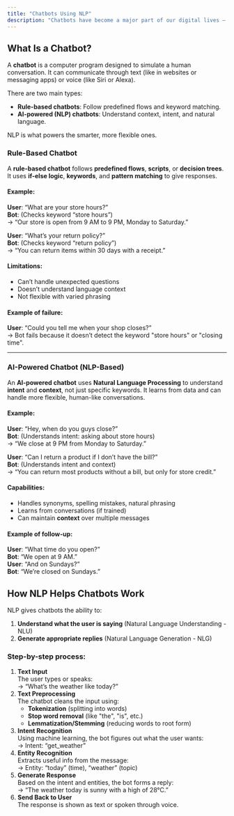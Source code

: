 ```yaml
---
title: "Chatbots Using NLP"
description: "Chatbots have become a major part of our digital lives — helping us order food, book tickets, answer questions, and even provide therapy. But how do these bots actually understand what we say and respond meaningfully?"
---
```


## What Is a Chatbot?

A **chatbot** is a computer program designed to simulate a human conversation. It can communicate through text (like in websites or messaging apps) or voice (like Siri or Alexa).

There are two main types:

- **Rule-based chatbots**: Follow predefined flows and keyword matching.
- **AI-powered (NLP) chatbots**: Understand context, intent, and natural language.

NLP is what powers the smarter, more flexible ones.

### **Rule-Based Chatbot**

A **rule-based chatbot** follows **predefined flows**, **scripts**, or **decision trees**. It uses **if-else logic**, **keywords**, and **pattern matching** to give responses.

#### Example:

**User**: “What are your store hours?”\
**Bot**: (Checks keyword “store hours”)\
→ “Our store is open from 9 AM to 9 PM, Monday to Saturday.”

**User**: “What’s your return policy?”\
**Bot**: (Checks keyword “return policy”)\
→ “You can return items within 30 days with a receipt.”

#### Limitations:

- Can’t handle unexpected questions
- Doesn’t understand language context
- Not flexible with varied phrasing

#### Example of failure:

**User**: “Could you tell me when your shop closes?”\
→ Bot fails because it doesn’t detect the keyword "store hours" or "closing time".

---

### **AI-Powered Chatbot (NLP-Based)**

An **AI-powered chatbot** uses **Natural Language Processing** to understand **intent** and **context**, not just specific keywords. It learns from data and can handle more flexible, human-like conversations.

#### Example:

**User**: “Hey, when do you guys close?”\
**Bot**: (Understands intent: asking about store hours)\
→ “We close at 9 PM from Monday to Saturday.”

**User**: “Can I return a product if I don’t have the bill?”\
**Bot**: (Understands intent and context)\
→ “You can return most products without a bill, but only for store credit.”

#### Capabilities:

- Handles synonyms, spelling mistakes, natural phrasing
- Learns from conversations (if trained)
- Can maintain **context** over multiple messages

#### Example of follow-up:

**User**: “What time do you open?”\
**Bot**: “We open at 9 AM.”\
**User**: “And on Sundays?”\
**Bot**: “We’re closed on Sundays.”

## How NLP Helps Chatbots Work

NLP gives chatbots the ability to:

1. **Understand what the user is saying** (Natural Language Understanding - NLU)
2. **Generate appropriate replies** (Natural Language Generation - NLG)

### Step-by-step process:

1. **Text Input**\
   The user types or speaks:\
   → “What’s the weather like today?”
2. **Text Preprocessing**\
   The chatbot cleans the input using:
   - **Tokenization** (splitting into words)
   - **Stop word removal** (like "the", "is", etc.)
   - **Lemmatization/Stemming** (reducing words to root form)
3. **Intent Recognition**\
   Using machine learning, the bot figures out what the user wants:\
   → Intent: “get_weather”
4. **Entity Recognition**\
   Extracts useful info from the message:\
   → Entity: “today” (time), “weather” (topic)
5. **Generate Response**\
   Based on the intent and entities, the bot forms a reply:\
   → “The weather today is sunny with a high of 28°C.”
6. **Send Back to User**\
   The response is shown as text or spoken through voice.
